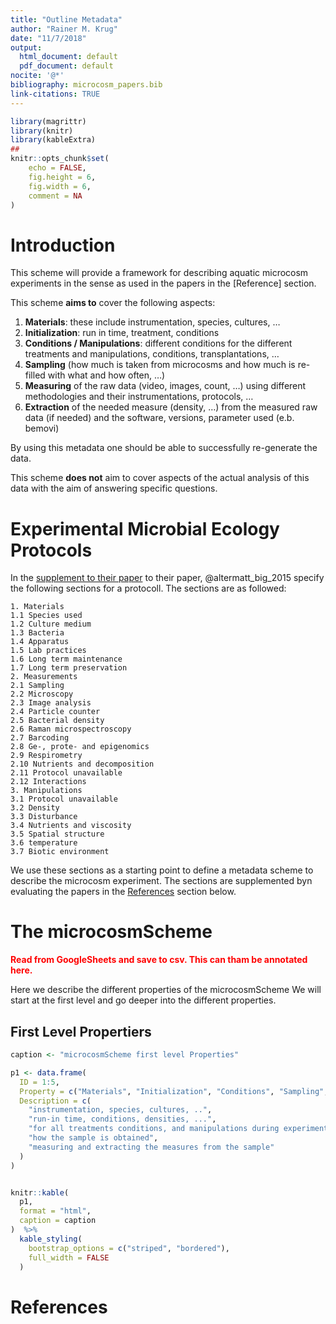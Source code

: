 ```yaml
---
title: "Outline Metadata"
author: "Rainer M. Krug"
date: "11/7/2018"
output:
  html_document: default
  pdf_document: default
nocite: '@*'
bibliography: microcosm_papers.bib
link-citations: TRUE
---
```


```r
library(magrittr)
library(knitr)
library(kableExtra)
##
knitr::opts_chunk$set(
	echo = FALSE,
	fig.height = 6,
	fig.width = 6,
	comment = NA
)
```

# Introduction

This scheme will provide a framework for describing aquatic microcosm experiments in the sense as used in the papers in the [Reference] section.

This scheme **aims to** cover the following aspects:

1. **Materials**: these include instrumentation, species, cultures, ...
1. **Initialization**: run in time, treatment, conditions
2. **Conditions / Manipulations**: different conditions for the different treatments and manipulations, conditions, transplantations, ...
3. **Sampling** (how much is taken from microcosms and how much is re-filled with what and how often, ...)
3. **Measuring** of the raw data (video, images, count, ...) using different methodologies and their instrumentations, protocols, ...
4. **Extraction** of the needed measure  (density, ...) from the measured raw data (if needed) and the software, versions, parameter used (e.b. bemovi)

By using this metadata one should be able to successfully re-generate the data.

This scheme **does not** aim to cover aspects of the actual analysis of this data with the aim of answering specific questions.

# Experimental Microbial Ecology Protocols
In the  [supplement to their paper](https://emeh-protocols.readthedocs.io/en/latest/) to their paper, @altermatt_big_2015 specify the following sections for a protocoll. The sections are as followed:

```
1. Materials
1.1 Species used
1.2 Culture medium
1.3 Bacteria
1.4 Apparatus
1.5 Lab practices
1.6 Long term maintenance
1.7 Long term preservation
2. Measurements
2.1 Sampling
2.2 Microscopy
2.3 Image analysis
2.4 Particle counter
2.5 Bacterial density
2.6 Raman microspectroscopy
2.7 Barcoding
2.8 Ge-, prote- and epigenomics
2.9 Respirometry
2.10 Nutrients and decomposition
2.11 Protocol unavailable
2.12 Interactions
3. Manipulations
3.1 Protocol unavailable
3.2 Density
3.3 Disturbance
3.4 Nutrients and viscosity
3.5 Spatial structure
3.6 temperature
3.7 Biotic environment
```

We use these sections as a starting point to define a metadata scheme to describe the microcosm experiment. The sections are supplemented byn evaluating the papers in the [References] section below.

# The microcosmScheme

**<span style="color:red">Read from GoogleSheets and save to csv. This can tham be annotated here.</span>**

Here we describe the different properties of the microcosmScheme We will start at the first level and go deeper into the different properties.

## First Level Propertiers

```r
caption <- "microcosmScheme first level Properties"

p1 <- data.frame(
  ID = 1:5,
  Property = c("Materials", "Initialization", "Conditions", "Sampling", "MeasuringAndExtraction"),
  Description = c(
    "instrumentation, species, cultures, ..", 
    "run-in time, conditions, densities, ...",
    "for all treatments conditions, and manipulations during experiment", 
    "how the sample is obtained", 
    "measuring and extracting the measures from the sample"
  )
)


knitr::kable(
  p1, 
  format = "html",
  caption = caption
)  %>% 
  kable_styling(
    bootstrap_options = c("striped", "bordered"), 
    full_width = FALSE
  )
```



# References

